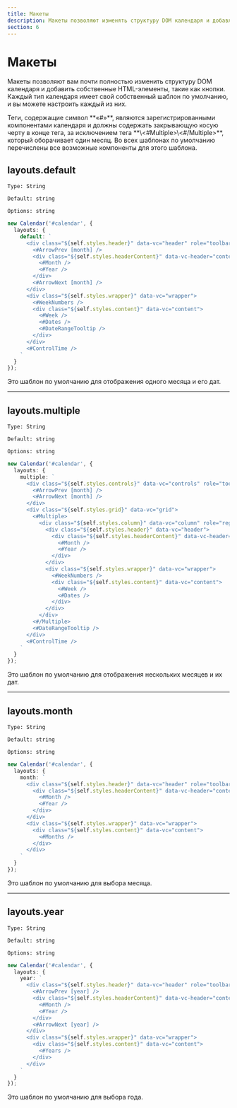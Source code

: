 ```yaml
---
title: Макеты
description: Макеты позволяют изменять структуру DOM календаря и добавлять собственные HTML-элементы.
section: 6
---
```


# Макеты

Макеты позволяют вам почти полностью изменить структуру DOM календаря и добавить собственные HTML-элементы, такие как кнопки. Каждый тип календаря имеет свой собственный шаблон по умолчанию, и вы можете настроить каждый из них.

<Info>
  Теги, содержащие символ **«#»**, являются зарегистрированными компонентами календаря и должны содержать закрывающую косую черту в конце тега, за исключением тега **\<#Multiple>\<#/Multiple>**, который оборачивает один месяц.
  Во всех шаблонах по умолчанию перечислены все возможные компоненты для этого шаблона.
</Info>

## layouts.default

`Type: String`

`Default: string`

`Options: string`

```ts
new Calendar('#calendar', {
  layouts: {
    default: `
      <div class="${self.styles.header}" data-vc="header" role="toolbar" aria-label="${self.labels.navigation}">
        <#ArrowPrev [month] />
        <div class="${self.styles.headerContent}" data-vc-header="content">
          <#Month />
          <#Year />
        </div>
        <#ArrowNext [month] />
      </div>
      <div class="${self.styles.wrapper}" data-vc="wrapper">
        <#WeekNumbers />
        <div class="${self.styles.content}" data-vc="content">
          <#Week />
          <#Dates />
          <#DateRangeTooltip />
        </div>
      </div>
      <#ControlTime />
    `
  }
});
```

Это шаблон по умолчанию для отображения одного месяца и его дат.

---

## layouts.multiple

`Type: String`

`Default: string`

`Options: string`

```ts
new Calendar('#calendar', {
  layouts: {
    multiple: `
      <div class="${self.styles.controls}" data-vc="controls" role="toolbar" aria-label="${self.labels.navigation}">
        <#ArrowPrev [month] />
        <#ArrowNext [month] />
      </div>
      <div class="${self.styles.grid}" data-vc="grid">
        <#Multiple>
          <div class="${self.styles.column}" data-vc="column" role="region">
            <div class="${self.styles.header}" data-vc="header">
              <div class="${self.styles.headerContent}" data-vc-header="content">
                <#Month />
                <#Year />
              </div>
            </div>
            <div class="${self.styles.wrapper}" data-vc="wrapper">
              <#WeekNumbers />
              <div class="${self.styles.content}" data-vc="content">
                <#Week />
                <#Dates />
              </div>
            </div>
          </div>
        <#/Multiple>
        <#DateRangeTooltip />
      </div>
      <#ControlTime />
    `
  }
});
```

Это шаблон по умолчанию для отображения нескольких месяцев и их дат.

---

## layouts.month

`Type: String`

`Default: string`

`Options: string`

```ts
new Calendar('#calendar', {
  layouts: {
    month: `
      <div class="${self.styles.header}" data-vc="header" role="toolbar" aria-label="${self.labels.navigation}">
        <div class="${self.styles.headerContent}" data-vc-header="content">
          <#Month />
          <#Year />
        </div>
      </div>
      <div class="${self.styles.wrapper}" data-vc="wrapper">
        <div class="${self.styles.content}" data-vc="content">
          <#Months />
        </div>
      </div>
    `
  }
});
```

Это шаблон по умолчанию для выбора месяца.

---

## layouts.year

`Type: String`

`Default: string`

`Options: string`

```ts
new Calendar('#calendar', {
  layouts: {
    year: `
      <div class="${self.styles.header}" data-vc="header" role="toolbar" aria-label="${self.labels.navigation}">
        <#ArrowPrev [year] />
        <div class="${self.styles.headerContent}" data-vc-header="content">
          <#Month />
          <#Year />
        </div>
        <#ArrowNext [year] />
      </div>
      <div class="${self.styles.wrapper}" data-vc="wrapper">
        <div class="${self.styles.content}" data-vc="content">
          <#Years />
        </div>
      </div>
    `
  }
});
```

Это шаблон по умолчанию для выбора года.

